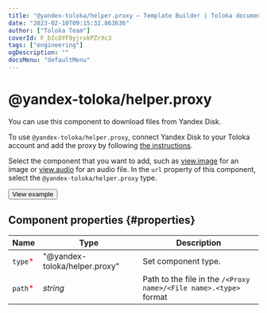 ```yaml
---
title: "@yandex-toloka/helper.proxy — Template Builder | Toloka documentation"
date: "2023-02-10T09:15:32.863636"
author: ["Toloka Team"]
coverId: F_bIcOYF9yjrxkPZrXc3
tags: ["engineering"]
ogDescription: ""
docsMenu: "defaultMenu"
---
```


# @yandex-toloka/helper.proxy

You can use this component to download files from Yandex Disk.

To use `@yandex-toloka/helper.proxy`, connect Yandex Disk to your Toloka account and add the proxy by following [the instructions](https://toloka.ai/en/docs/guide/concepts/prepare-data).

Select the component that you want to add, such as [view.image](/docs-new/template-builder/reference/view.image) for an image or [view.audio](/docs-new/template-builder/reference/view.audio) for an audio file. In the `url` property of this component, select the `@yandex-toloka/helper.proxy` type.

<Button themeColor="light" view="default" size="l" type="link" url="https://ya.cc/t/V8WEk0kF3twYd3">View example</Button>

## Component properties {#properties}

**Name** | **Type** | **Description**
----- | ----- | -----
`type`<span style="color: red">\*</span> | "@yandex-toloka/helper.proxy" | Set component type.
`path`<span style="color: red">\*</span> | _string_ | Path to the file in the `/<Proxy name>/<File name>.<type>` format
